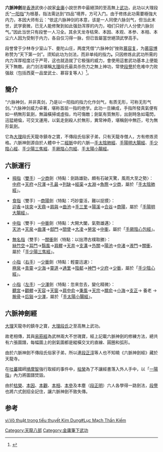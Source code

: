 {{金庸武功
|名稱=六脈神劍
|小說=《[[天龍八部_(小說)|天龍八部]]》
|門派=[[大理國|大理]][[段氏|段氏]]
|创始人={{cn|[[段思平|段思平]]|time=20220214}}
|類型=劍法
|人物=[[段譽|段譽]]
|書籍=六脈神劍經
}}
'''六脈神劍'''是[[香港|香港]]武俠小說家[[金庸|金庸]]小說世界中最絕頂的至高無上[[武功|武功]]，此功以大理段氏“[[一阳指|一阳指]]”为根基，指法需达到“四品”境界，方可入门。由于修炼此功需要極強大内力，本因大师有云：“依这六脉神剑的本意，该是一人同使六脉剑气，但当此末世，武学衰微，已无人能修聚到如此强劲浑厚的内力，咱们只好六人分使六脉剑气。”因此当世只有段誉一人习全。其余天龙寺枯荣、本因、本观、本参、本相、本尘六人因为受制于内力，各自仅习得一脉，但已皆屬當世絕頂武學高手。

段誉曾于少林寺少室山下、曼陀山庄，两度凭借“六脉神剑”挫败[[慕容复|慕容复]]，为[[慕容博|慕容博]]称赞为“天下第一剑”。须知此功为剑法，而非单纯的指力'''。'''只因修炼此武功所需的内力浑厚程度过于严苛，这也就造就了它极强的威力，會使用這套武功基本上便能天下無敵。此门剑法堪稱[[大理|大理]]段氏最具杀伤力之無上神功，常使[[段譽|段譽]]於危难中力败强敌（包括西夏一品堂武士、慕容复等人）<ref>{{cite news|title=天山武林大会引关注 盘点金庸武侠剧10大奇功|url=http://news.jwb.com.cn/art/2013/8/3/art_189_3335022.html|accessdate=2013-12-04|newspaper=今晚网|deadurl=yes|archiveurl=https://web.archive.org/web/20131211230317/http://news.jwb.com.cn/art/2013/8/3/art_189_3335022.html|archivedate=2013-12-11}}</ref>。

==簡介==
“六脉神剑，并非真剑，乃是以一阳指的指力化作剑气，有质无形，可称无形气剑。”六脉神剑威力卓著，堪称首屈一指的绝学。此功一旦練成，手指所發真氣便有如一柄無形氣劍，無論橫掃或虛指，均可傷敵；劍氣有質無形，出劍時急如電閃，迅猛絕倫，可交叉運用，以氣走劍殺人於無形，異常神奇，堪稱劍中無匹，号为無形氣劍。

它為[[大理|大理]]段氏天龍寺鎮寺之寶，不傳段氏俗家子弟，只有天龍寺僧人，方有修炼资格。六脈神劍源自於人體中十二[[經脈|經脈]]中的六脈—[[手太陰肺經|手太陰肺經]]、[[手陽明大腸經|手陽明大腸經]]、[[手少陰心經|手少陰心經]]、[[手少陽三焦經|手少陽三焦經]]、[[手厥陰心包經|手厥陰心包經]]、[[手太陽小腸經|手太陽小腸經]]。

==六脈運行==

*[[拇指|拇指]]（[[雙手|雙手]]）─[[少商|少商]]劍〈特點：劍路雄勁，頗有石破天驚，風雨大至之勢〉：<br />[[中府|中府]]→[[天府|天府]]→[[尺澤|尺澤]]→[[孔最|孔最]]→[[列缺|列缺]]→[[經渠|經渠]]→[[太淵|太淵]]→[[魚際穴|魚際]]→[[少商|少商]]，屬於「[[手太陰肺經|手太陰肺經]]」。

*[[食指|食指]]（雙手）─[[商陽|商陽]]劍〈特點：巧妙靈活，難以捉摸〉：<br />[[迎香|迎香]]→[[扶突|扶突]]→[[天鼎|天鼎]]→[[肩與|肩與]]→[[曲池穴|曲池]]→[[手三里|手三里]]→[[陽溪|陽溪]]→[[合谷|合谷]]→[[商陽|商陽]]，屬於「[[手陽明大腸經|手陽明大腸經]]」。

*[[中指|中指]]（雙手）─[[中衝|中衝]]劍〈特點：大開大闔，氣勢雄邁〉：<br />[[天池|天池]]→[[天泉|天泉]]→[[曲澤|曲澤]]→[[郄門|郄門]]→[[間使|間使]]→[[大凌|大凌]]→[[勞宮|勞宮]]→[[中衝|中衝]]，屬於「[[手厥陰心包經|手厥陰心包經]]」。

*[[無名指|無名指]]（雙手）─[[關衝|關衝]]劍〈特點：以拙滯古樸取勝〉：<br />[[絲竹空|絲竹空]]→[[耳門|耳門]]→[[翳風|翳風]]→[[肩髎|肩髎]]→[[天井|天井]]→[[支溝|支溝]]→[[外關|外關]]→[[陽池|陽池]]→[[中渚|中渚]]→[[液門|液門]]→[[關衝|關衝]]，屬於「[[手少陽三焦經|手少陽三焦經]]」。

*[[小指|小指]]（[[右手|右手]]）─[[少衝|少衝]]劍〈特點：輕靈迅速〉：<br />[[極泉|極泉]]→[[青靈|青靈]]→[[少海|少海]]→[[靈道|靈道]]→[[通里|通里]]→[[陰郩|陰郩]]→[[神門|神門]]→[[少府|少府]]→[[少衝|少衝]]，屬於「[[手少陰心經|手少陰心經]]」。

*[[小指|小指]]（[[左手|左手]]）─[[少澤|少澤]]劍〈特點：忽來忽去，變化精微〉：<br />[[聽宮|聽宮]]→[[顴髎|顴髎]]→[[天容|天容]]→[[天窗|天窗]]→[[肩中俞|肩中俞]]→[[秉風|秉風]]→[[天宗|天宗]]→[[臑俞|臑俞]]→[[小海|小海]]→[[支正|支正]]→ 養老 →[[腕骨|腕骨]]→[[后谿|后谿]]→[[少澤|少澤]]，屬於「[[手太陽小腸經|手太陽小腸經]]」。

==六脈神劍經==
[[大理|大理]]天龍寺的鎮寺之寶，[[大理段氏|大理段氏]]之至高無上武功。

故老相傳，其與[[易筋經|易筋經]]為武林兩大不世瑰寶，經上記載六脈神劍的修練方法，總共有六張圖譜，每幅圖上的劍氣圖都是縱橫交叉的直線、圓圈和弧形。

由於六脈神劍不傳段氏俗家子弟，所以連[[段正淳_(天龙八部)|段正淳]]等人也不知曉《六脈神劍經》藏於天龍寺。

在[[吐蕃|吐蕃]]國師[[鳩摩智|鳩摩智]]強行取經的事件中，[[枯榮|枯榮]]為了不讓經書落入外人手中，以「[[一陽指|一陽指]]」內力將圖譜焚毀。

由於[[枯榮|枯榮]]、[[本因|本因]]、[[本觀|本觀]]、[[本相|本相]]、[[本參|本參]]及本塵（[[段正明|段正明]]）六人各學得一路劍法，[[段譽|段譽]]也將六式劍招全記住，讓六脈神劍不致失傳。

==参考==
{{reflist}}
[[Category:天龍八部|Category:天龍八部]]
[[Category:金庸筆下武功|Category:金庸筆下武功]]

[[vi:Võ_thuật_trong_tiểu_thuyết_Kim_Dung#Lục_Mạch_Thần_Kiếm|vi:Võ thuật trong tiểu thuyết Kim Dung#Lục Mạch Thần Kiếm]]